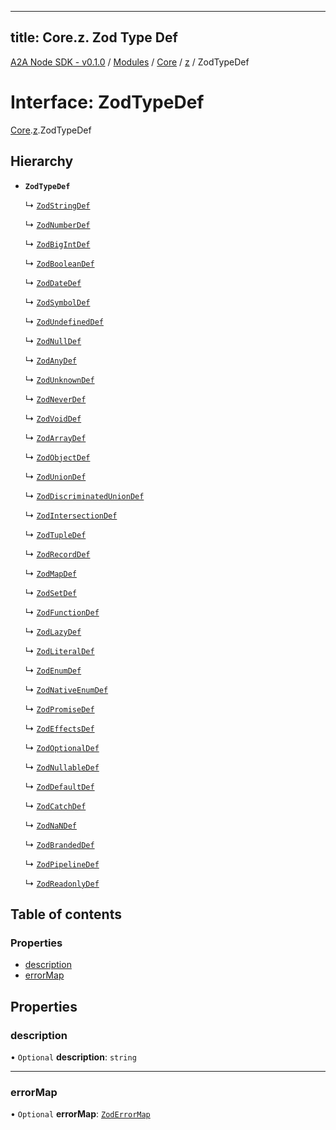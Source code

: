 
---
title: Core.z. Zod Type Def
---

[A2A Node SDK - v0.1.0](/api-reference/README) / [Modules](/api-reference/modules) / [Core](/api-reference/modules/Core) / [z](/api-reference/modules/Core.z) / ZodTypeDef

# Interface: ZodTypeDef

[Core](/api-reference/modules/Core).[z](/api-reference/modules/Core.z).ZodTypeDef

## Hierarchy

- **`ZodTypeDef`**

  ↳ [`ZodStringDef`](Core.z.ZodStringDef)

  ↳ [`ZodNumberDef`](Core.z.ZodNumberDef)

  ↳ [`ZodBigIntDef`](Core.z.ZodBigIntDef)

  ↳ [`ZodBooleanDef`](Core.z.ZodBooleanDef)

  ↳ [`ZodDateDef`](Core.z.ZodDateDef)

  ↳ [`ZodSymbolDef`](Core.z.ZodSymbolDef)

  ↳ [`ZodUndefinedDef`](Core.z.ZodUndefinedDef)

  ↳ [`ZodNullDef`](Core.z.ZodNullDef)

  ↳ [`ZodAnyDef`](Core.z.ZodAnyDef)

  ↳ [`ZodUnknownDef`](Core.z.ZodUnknownDef)

  ↳ [`ZodNeverDef`](Core.z.ZodNeverDef)

  ↳ [`ZodVoidDef`](Core.z.ZodVoidDef)

  ↳ [`ZodArrayDef`](Core.z.ZodArrayDef)

  ↳ [`ZodObjectDef`](Core.z.ZodObjectDef)

  ↳ [`ZodUnionDef`](Core.z.ZodUnionDef)

  ↳ [`ZodDiscriminatedUnionDef`](Core.z.ZodDiscriminatedUnionDef)

  ↳ [`ZodIntersectionDef`](Core.z.ZodIntersectionDef)

  ↳ [`ZodTupleDef`](Core.z.ZodTupleDef)

  ↳ [`ZodRecordDef`](Core.z.ZodRecordDef)

  ↳ [`ZodMapDef`](Core.z.ZodMapDef)

  ↳ [`ZodSetDef`](Core.z.ZodSetDef)

  ↳ [`ZodFunctionDef`](Core.z.ZodFunctionDef)

  ↳ [`ZodLazyDef`](Core.z.ZodLazyDef)

  ↳ [`ZodLiteralDef`](Core.z.ZodLiteralDef)

  ↳ [`ZodEnumDef`](Core.z.ZodEnumDef)

  ↳ [`ZodNativeEnumDef`](Core.z.ZodNativeEnumDef)

  ↳ [`ZodPromiseDef`](Core.z.ZodPromiseDef)

  ↳ [`ZodEffectsDef`](Core.z.ZodEffectsDef)

  ↳ [`ZodOptionalDef`](Core.z.ZodOptionalDef)

  ↳ [`ZodNullableDef`](Core.z.ZodNullableDef)

  ↳ [`ZodDefaultDef`](Core.z.ZodDefaultDef)

  ↳ [`ZodCatchDef`](Core.z.ZodCatchDef)

  ↳ [`ZodNaNDef`](Core.z.ZodNaNDef)

  ↳ [`ZodBrandedDef`](Core.z.ZodBrandedDef)

  ↳ [`ZodPipelineDef`](Core.z.ZodPipelineDef)

  ↳ [`ZodReadonlyDef`](Core.z.ZodReadonlyDef)

## Table of contents

### Properties

- [description](Core.z.ZodTypeDef.md#description)
- [errorMap](Core.z.ZodTypeDef.md#errormap)

## Properties

### description

• `Optional` **description**: `string`

___

### errorMap

• `Optional` **errorMap**: [`ZodErrorMap`](../modules/Core.z.md#zoderrormap)
